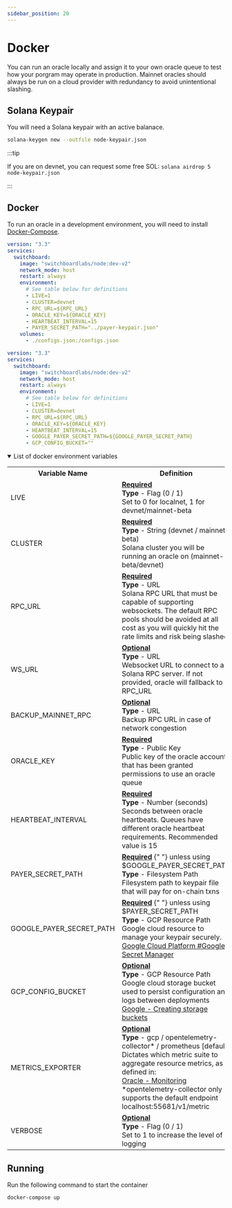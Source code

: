 ```yaml
---
sidebar_position: 20
---
```


# Docker

You can run an oracle locally and assign it to your own oracle queue to test how your porgram may operate in production. Mainnet oracles should always be run on a cloud provider with redundancy to avoid unintentional slashing.

## Solana Keypair

You will need a Solana keypair with an active balanace.

```bash
solana-keygen new --outfile node-keypair.json
```

:::tip

If you are on devnet, you can request some free SOL: `solana airdrop 5 node-keypair.json`

:::

## Docker

To run an oracle in a development environment, you will need to install [Docker-Compose](https://docs.docker.com/compose/install/).


<Tabs>
<TabItem value="local" label="Local Machine" default>

```yaml title="docker-compose.yml"
version: "3.3"
services:
  switchboard:
    image: "switchboardlabs/node:dev-v2"
    network_mode: host
    restart: always
    environment:
      # See table below for definitions
      - LIVE=1
      - CLUSTER=devnet
      - RPC_URL=${RPC_URL}
      - ORACLE_KEY=${ORACLE_KEY}
      - HEARTBEAT_INTERVAL=15
      - PAYER_SECRET_PATH="../payer-keypair.json"
    volumes:
      - ./configs.json:/configs.json
```

</TabItem>
<TabItem value="gcp" label="Google Container">

```yaml title="docker-compose.yml"
version: "3.3"
services:
  switchboard:
    image: "switchboardlabs/node:dev-v2"
    network_mode: host
    restart: always
    environment:
      # See table below for definitions
      - LIVE=1
      - CLUSTER=devnet
      - RPC_URL=${RPC_URL}
      - ORACLE_KEY=${ORACLE_KEY}
      - HEARTBEAT_INTERVAL=15
      - GOOGLE_PAYER_SECRET_PATH=${GOOGLE_PAYER_SECRET_PATH}
      - GCP_CONFIG_BUCKET=""
```

</TabItem>

</Tabs>

<details open>
  <summary>List of docker environment variables</summary>
  <table>
    <tr>
      <th>Variable Name</th>
      <th>Definition</th>
    </tr>
    <tr>
      <td>LIVE</td>
      <td>
        <b>
          <u>Required</u>
        </b>
        <br />
        <b>Type</b> - Flag (0 / 1)
        <br />
        Set to 0 for localnet, 1 for devnet/mainnet-beta
      </td>
    </tr>
    <tr>
      <td>CLUSTER</td>
      <td>
        <b>
          <u>Required</u>
        </b>
        <br />
        <b>Type</b> - String (devnet / mainnet-beta)
        <br />
        Solana cluster you will be running an oracle on (mainnet-beta/devnet)
      </td>
    </tr>
    <tr>
      <td>RPC_URL</td>
      <td>
        <b>
          <u>Required</u>
        </b>
        <br />
        <b>Type</b> - URL
        <br />
        Solana RPC URL that must be capable of supporting websockets. The
        default RPC pools should be avoided at all cost as you will quickly hit
        the rate limits and risk being slashed
      </td>
    </tr>
    <tr>
      <td>WS_URL</td>
      <td>
        <b>
          <u>Optional</u>
        </b>
        <br />
        <b>Type</b> - URL
        <br />
        Websocket URL to connect to a Solana RPC server. If not provided, oracle
        will fallback to RPC_URL
      </td>
    </tr>
    <tr>
      <td>BACKUP_MAINNET_RPC</td>
      <td>
        <b>
          <u>Optional</u>
        </b>
        <br />
        <b>Type</b> - URL
        <br />
        Backup RPC URL in case of network congestion
      </td>
    </tr>
    <tr>
      <td>ORACLE_KEY</td>
      <td>
        <b>
          <u>Required</u>
        </b>
        <br />
        <b>Type</b> - Public Key
        <br />
        Public key of the oracle account that has been granted permissions to
        use an oracle queue
      </td>
    </tr>
    <tr>
      <td>HEARTBEAT_INTERVAL</td>
      <td>
        <b>
          <u>Required</u>
        </b>
        <br />
        <b>Type</b> - Number (seconds)
        <br />
        Seconds between oracle heartbeats. Queues have different oracle
        heartbeat requirements. Recommended value is 15
      </td>
    </tr>
    <tr>
      <td>PAYER_SECRET_PATH</td>
      <td>
        <b>
          <u>Required</u>
        </b>{" "}
        unless using $GOOGLE_PAYER_SECRET_PATH
        <br />
        <b>Type</b> - Filesystem Path
        <br />
        Filesystem path to keypair file that will pay for on-chain txns
      </td>
    </tr>
    <tr>
      <td>GOOGLE_PAYER_SECRET_PATH</td>
      <td>
        <b>
          <u>Required</u>
        </b>{" "}
        unless using $PAYER_SECRET_PATH
        <br />
        <b>Type</b> - GCP Resource Path
        <br />
        Google cloud resource to manage your keypair securely.
        <br />
        <a href="./kubernetes/google#google-secret-manager">
          Google Cloud Platform #Google Secret Manager
        </a>
      </td>
    </tr>
    <tr>
      <td>GCP_CONFIG_BUCKET</td>
      <td>
        <b>
          <u>Optional</u>
        </b>
        <br />
        <b>Type</b> - GCP Resource Path
        <br />
        Google cloud storage bucket used to persist configuration and logs
        between deployments
        <br />
        <a href="https://cloud.google.com/storage/docs/creating-bucketsr">
          Google - Creating storage buckets
        </a>
      </td>
    </tr>
    <tr>
      <td>METRICS_EXPORTER</td>
      <td>
        <b>
          <u>Optional</u>
        </b>
        <br />
        <b>Type</b> - gcp / opentelemetry-collector* / prometheus [default]
        <br />
        Dictates which metric suite to aggregate resource metrics, as defined
        in:
        <br />
        <a href="./monitor">Oracle - Monitoring</a>
        <br />
        *opentelemetry-collector only supports the default endpoint
        localhost:55681/v1/metric
      </td>
    </tr>
    <tr>
      <td>VERBOSE</td>
      <td>
        <b>
          <u>Optional</u>
        </b>
        <br />
        <b>Type</b> - Flag (0 / 1)
        <br />
        Set to 1 to increase the level of logging
      </td>
    </tr>
  </table>
</details>

## Running

Run the following command to start the container

```bash
docker-compose up
```
